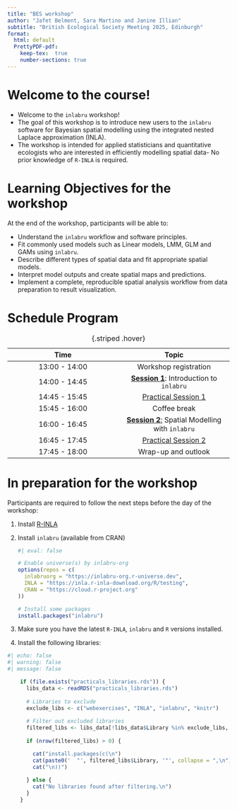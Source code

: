```yaml
---
title: "BES workshop"
author: "Jafet Belmont, Sara Martino and Janine Illian"
subtitle: "British Ecological Society Meeting 2025, Edinburgh"
format: 
  html: default
  PrettyPDF-pdf:
    keep-tex:  true
    number-sections: true
---
```


# Welcome to the course!

-   Welcome to the `inlabru` workshop!
-   The goal of this workshop is to introduce new users to the `inlabru` software for Bayesian spatial modelling using the integrated nested Laplace approximation (INLA).
-   The workshop is intended for applied statisticians and quantitative ecologists who are interested in efficiently modelling spatial data- No prior knowledge of `R-INLA` is required.

# Learning Objectives for the workshop

At the end of the workshop, participants will be able to:

-   Understand the `inlabru` workflow and software principles.
-   Fit commonly used models such as Linear models, LMM, GLM and GAMs using `inlabru`.
-   Describe different types of spatial data and fit appropriate spatial models.
-   Interpret model outputs and create spatial maps and predictions.
-   Implement a complete, reproducible spatial analysis workflow from data preparation to result visualization.

# Schedule Program

| Time | Topic |
|:----------------------------------:|:----------------------------------:|
| 13:00 - 14:00 | Workshop registration |
| 14:00 - 14:45 | [**Session 1**](https://ecol-stats.github.io/inlabru_workshop/BES_workshop/slides/slides_2#/title-slide): Introduction to `inlabru` |
| 14:45 - 15:45 | [Practical Session 1](day1_practical.qmd) |
| 15:45 - 16:00 | Coffee break |
| 16:00 - 16:45 | [**Session 2**:](https://ecol-stats.github.io/inlabru_workshop/BES_workshop/docs/slides/slides_2) Spatial Modelling with `inlabru` |
| 16:45 - 17:45 | [Practical Session 2](practical2_compiler.qmd) |
| 17:45 - 18:00 | Wrap-up and outlook |

: {.striped .hover}

\clearpage

# In preparation for the workshop

Participants are required to follow the next steps before the day of the workshop:

1.  Install [R-INLA](https://www.r-inla.org/download-install)

2.  Install `inlabru` (available from CRAN)

    ```r
    #| eval: false

    # Enable universe(s) by inlabru-org
    options(repos = c(
      inlabruorg = "https://inlabru-org.r-universe.dev",
      INLA = "https://inla.r-inla-download.org/R/testing",
      CRAN = "https://cloud.r-project.org"
    ))

    # Install some packages
    install.packages("inlabru")
    ```

3.  Make sure you have the latest `R-INLA`, `inlabru` and `R` versions installed.

4.  Install the following libraries:

```r
#| echo: false
#| warning: false
#| message: false

    if (file.exists("practicals_libraries.rds")) {
      libs_data <- readRDS("practicals_libraries.rds")
      
      # Libraries to exclude
      exclude_libs <- c("webexercises", "INLA", "inlabru", "knitr")
      
      # Filter out excluded libraries
      filtered_libs <- libs_data[!libs_data$Library %in% exclude_libs, ]
      
      if (nrow(filtered_libs) > 0) {

        cat("install.packages(c(\n")
        cat(paste0('  "', filtered_libs$Library, '"', collapse = ",\n"))
        cat("\n))")
        
      } else {
        cat("No libraries found after filtering.\n")
      }
    }
```

